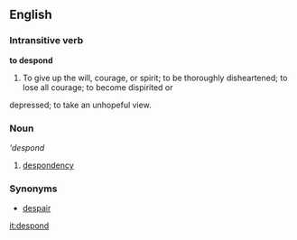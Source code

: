 ==English==
===Intransitive verb=== 
'''to despond'''
# To give up the will, courage, or spirit; to be thoroughly disheartened; to lose all courage; to become dispirited or
depressed; to take an unhopeful view.

===Noun===
'''despond''
# [[despondency]]

===Synonyms===
*[[despair]]

[[it:despond]]